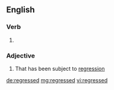 ==English==

===Verb===
{{head|en}}

# {{en-past of|regress}}

===Adjective===
{{en-adj}}

# That has been subject to [[regression]]

[[de:regressed]]
[[mg:regressed]]
[[vi:regressed]]